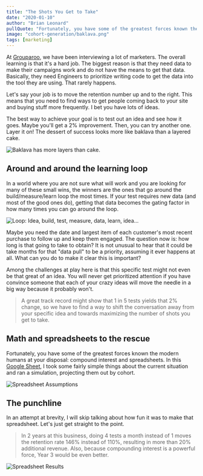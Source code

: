 ```yaml
---
title: "The Shots You Get to Take"
date: "2020-01-10"
author: "Brian Leonard"
pullQuote: "Fortunately, you have some of the greatest forces known the modern humans at your disposal: compound interest and spreadsheets."
image: "cohort-generation/baklava.png"
tags: [marketing]
---
```


At [Grouparoo](https://www.grouparoo.com), we have been interviewing a lot of marketers. The overall learning is that it's a hard job. The biggest reason is that they need data to make their campaigns work and do not have the means to get that data. Basically, they need Engineers to prioritize writing code to get the data into the tool they are using. That rarely happens.

Let's say your job is to move the retention number up and to the right. This means that you need to find ways to get people coming back to your site and buying stuff more frequently. I bet you have lots of ideas.

The best way to achieve your goal is to test out an idea and see how it goes. Maybe you'll get a 2% improvement. Then, you can try another one. Layer it on! The dessert of success looks more like baklava than a layered cake.

<Image
  unsized
  centered
  maxHeight={250}
  alt="Baklava has more layers than cake."
  src="cohort-generation/baklava.png"
/>

## Around and around the learning loop

In a world where you are not sure what will work and you are looking for many of these small wins, the winners are the ones that go around the build/measure/learn loop the most times. If your test requires new data (and most of the good ones do), getting that data becomes the gating factor in how many times you can go around the loop.

<Image
  unsized
  centered
  maxHeight={300}
  source="https://www.entrepreneurshipinabox.com/3186/failure-in-business/"
  alt="Loop: Idea, build, test, measure, data, learn, idea..."
  src="cohort-generation/build-measure-learn.png"
/>

Maybe you need the date and largest item of each customer's most recent purchase to follow up and keep them engaged. The question now is: how long is that going to take to obtain? It is not unusual to hear that it could be take months for that "data pull" to be a priority, assuming it ever happens at all. What can you do to make it clear this is important?

Among the challenges at play here is that this specific test might not even be that great of an idea. You will never get prioritized attention if you have convince someone that each of your crazy ideas will move the needle in a big way because it probably won't.

> A great track record might show that 1 in 5 tests yields that 2% change,
> so we have to find a way to shift the conversation away from your specific
> idea and towards maximizing the number of shots you get to take.

## Math and spreadsheets to the rescue

Fortunately, you have some of the greatest forces known the modern humans at your disposal: compound interest and spreadsheets. In this [Google Sheet](https://docs.google.com/spreadsheets/d/1gEZhCRxdmydugAn88UaZDD0U-XjZ9o-fzBbZ7h1EU3Q/edit), I took some fairly simple things about the current situation and ran a simulation, projecting them out by cohort.

<Image
  unsized
  maxHeight={300}
  bottomSpace={30}
  alt="Spreadsheet Assumptions"
  src="cohort-generation/assumptions.png"
/>

## The punchline

In an attempt at brevity, I will skip talking about how fun it was to make that spreadsheet. Let's just get straight to the point.

> In 2 years at this business, doing 4 tests a month instead of 1 moves the retention rate 146% instead of 110%, resulting in more than 20% additional revenue. Also, because compounding interest is a powerful force, Year 3 would be even better.

<Image unsized alt="Spreadsheet Results" src="cohort-generation/results.png" />
